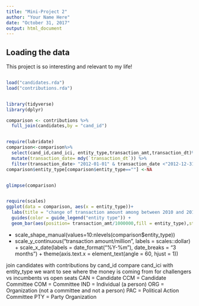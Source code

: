 ```yaml
---
title: "Mini-Project 2"
author: "Your Name Here"
date: "October 31, 2017"
output: html_document
---
```



## Loading the data

This project is so interesting and relevant to my life!

```r

```

```r
load("candidates.rda")
load("contributions.rda")


library(tidyverse)
library(dplyr)

comparison <- contributions %>%
  full_join(candidates,by = "cand_id")


require(lubridate)
comparison<-comparison%>% 
  select(cand_id,cand_ici, entity_type,transaction_amt,transaction_dt)%>%
  mutate(transaction_date= mdy(`transaction_dt`)) %>%
  filter(transaction_date> "2012-01-01" & transaction_date <"2012-12-31")
comparison$entity_type[comparison$entity_type==""] <-NA


glimpse(comparison)


require(scales)
ggplot(data = comparison, aes(x = entity_type))+ 
  labs(title = "change of transaction amount among between 2010 and 2012 on different entity type")+
  guides(color = guide_legend("entity type")) +
  geom_bar(aes(position= transaction_amt/1000000,fill = entity_type),stats="identity")
```
 +  
  scale_shape_manual(values=10:nlevels(comparison$entity_type)) 
 +
  scale_y_continuous("transaction amount/million", labels = scales::dollar) +
  scale_x_date(labels =  date_format("%Y-%m"), date_breaks = "3 months") + 
  theme(axis.text.x = element_text(angle = 60, hjust = 1))



join candidates with contributions by cand_id
compare cand_ici with entity_type
we want to see where the money is coming from for challengers vs incumbents vs open seats CAN = Candidate
CCM = Candidate Committee
COM = Committee
IND = Individual (a person)
ORG = Organization (not a committee and not a person)
PAC = Political Action Committee
PTY = Party Organization


